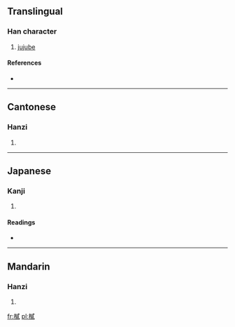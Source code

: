 ==Translingual==

===Han character===
{{Han char|rn=75|rad=木|as=12|sn=16|four=5394<sub>0</sub>|canj=木戈心金 (DIPC)}}

# [[jujube]]

====References====
* {{Han ref|kx=0551.190|dkj=15486|dj=0939.200|hdz=21286.040|uh=6A32|ud=27186|bh=E9C2|bd=59842}}

----

==Cantonese==

===Hanzi===
{{yue-hanzi|jyut=|y=yi6}}

# {{defn|Cantonese|sort=木12}}

----

==Japanese==

===Kanji===
{{ja-kanji|grade=|rs=木12}}

# {{defn|Japanese|sort=木12}}

====Readings====
* {{ja-readings|on=[[じ]] (ji), [[に]] (ni), [[ち]] (chi)|kun=[[なつめ]] (natsume)}}

----

==Mandarin==

===Hanzi===
{{cmn-hanzi|pin=[[èr]] ([[er4]])|wg=erh<sup>4</sup>}}

# {{defn|Mandarin|sort=木12}}

[[fr:樲]]
[[pl:樲]]
